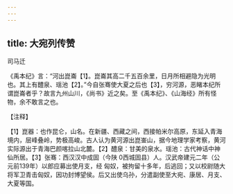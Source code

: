 ```yaml
---
---
---
```

title: 大宛列传赞
---



司马迁

《禹本纪》言：“河出崑崙【1】。崑崙其高二千五百余里，日月所相避隐为光明也。其上有醴泉、瑶池【2】。”今自张骞使大夏之后也【3】，穷河源，恶睹本纪所谓崑崙者乎？故言九州山川，《尚书》近之矣。至《禹本纪》、《山海经》所有怪物，余不敢言之也。

【注释】

【1】崑器：也作昆仑，山名。在新疆、西藏之间，西接帕米尔高原，东延入青海境内，层峰叠岭，势极高峻。古人认为黄河源出崑崟山，据今地理学家考察，黄河实际源出于青海巴颜喀拉山北麓。【2】醴泉：甘美的泉水。瑶池：古代神话中神仙所居。【3】张骞：西汉汉中成固（今陕
0西城固县）人。汉武帝建元二年（公元前139年）以郎应募出使月支，经
匈奴，被拘留十多年，后逃回；又以校尉随大将军卫青击匈奴，因功封博望侯。后又出使乌孙，分遣副使至大宛、康居、月支、大夏等国。